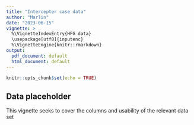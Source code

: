 ```yaml
---
title: "Intercepter case data"
author: "Marlin"
date: "2023-06-15"
vignette: >
  %\VignetteIndexEntry{HFG data}
  \usepackage[utf8]{inputenc}
  %\VignetteEngine{knitr::rmarkdown}
output:
  pdf_document: default
  html_document: default
---
```


```r
knitr::opts_chunk$set(echo = TRUE)
```

## Data placeholder

This vignette seeks to cover the columns and usability of the relevant data set

```r

```

```r

```


```r
```